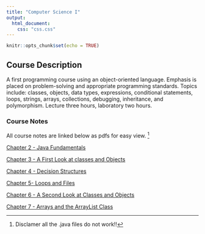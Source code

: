 ```yaml
---
title: "Computer Science I"
output:
  html_document:
    css: "css.css"
---
```


```r
knitr::opts_chunk$set(echo = TRUE)
```

## Course Description

A first programming course using an object-oriented language. Emphasis is placed on problem-solving and appropriate programming standards. Topics include: classes, objects, data types, expressions, conditional statements, loops, strings, arrays, collections, debugging, inheritance, and polymorphism. Lecture three hours, laboratory two hours.

### Course Notes

All course notes are linked below as pdfs for easy view. ^[Disclamer all the .java files do not work!!]

[Chapter 2 - Java Fundamentals](https://mathr.math.appstate.edu/s/58f8bfdd3ae187cfcf967/files/Website/Alex%20Pettis%20Website/CS%20I%20Notes/EO_Gaddis_Java_Chapter_02_5e.pdf)

[Chapter 3 - A First Look at classes and Objects](https://mathr.math.appstate.edu/s/58f8bfdd3ae187cfcf967/files/Website/Alex%20Pettis%20Website/CS%20I%20Notes/EO_Gaddis_Java_Chapter_03_5e.pdf)

[Chapter 4 - Decision Structures](https://mathr.math.appstate.edu/s/58f8bfdd3ae187cfcf967/files/Website/Alex%20Pettis%20Website/CS%20I%20Notes/EO_Gaddis_Java_Chapter_04_5e.pdf)

[Chapter 5- Loops and Files](https://mathr.math.appstate.edu/s/58f8bfdd3ae187cfcf967/files/Website/Alex%20Pettis%20Website/CS%20I%20Notes/EO_Gaddis_Java_Chapter_05_5e.pdf)

[Chapter 6 - A Second Look at Classes and Objects](https://mathr.math.appstate.edu/s/58f8bfdd3ae187cfcf967/files/Website/Alex%20Pettis%20Website/CS%20I%20Notes/EO_Gaddis_Java_Chapter_06_5e.pdf)

[Chapter 7 - Arrays and the ArrayList Class](https://mathr.math.appstate.edu/s/58f8bfdd3ae187cfcf967/files/Website/Alex%20Pettis%20Website/CS%20I%20Notes/EO_Gaddis_Java_Chapter_07_5e.pdf)
